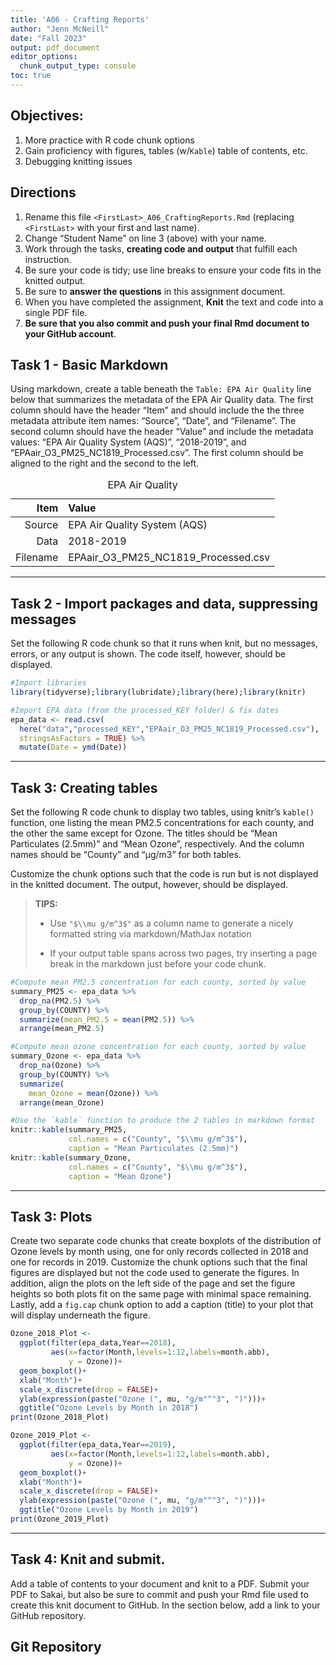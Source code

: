 ```yaml
---
title: 'A06 - Crafting Reports'
author: "Jenn McNeill" 
date: "Fall 2023"
output: pdf_document
editor_options: 
  chunk_output_type: console
toc: true
---
```



## Objectives:

1.  More practice with R code chunk options
2.  Gain proficiency with figures, tables (w/`Kable`) table of contents, etc.
3.  Debugging knitting issues

## Directions

1.  Rename this file `<FirstLast>_A06_CraftingReports.Rmd` (replacing `<FirstLast>` with your first and last name).
2.  Change "Student Name" on line 3 (above) with your name.
3.  Work through the tasks, **creating code and output** that fulfill each instruction.
4.  Be sure your code is tidy; use line breaks to ensure your code fits in the knitted output.
5.  Be sure to **answer the questions** in this assignment document.
6.  When you have completed the assignment, **Knit** the text and code into a single PDF file.
7.  **Be sure that you also commit and push your final Rmd document to your GitHub account**.

## Task 1 - Basic Markdown

Using markdown, create a table beneath the `Table: EPA Air Quality` line below that summarizes the metadata of the EPA Air Quality data. The first column should have the header "Item" and should include the the three metadata attribute item names: "Source", "Date", and "Filename". The second column should have the header "Value" and include the metadata values: "EPA Air Quality System (AQS)", "2018-2019", and "EPAair_O3_PM25_NC1819_Processed.csv". The first column should be aligned to the right and the second to the left.

Table: EPA Air Quality

Item|Value
-------------:|:-------------
Source|EPA Air Quality System (AQS)
Data|2018-2019
Filename|EPAair_O3_PM25_NC1819_Processed.csv


------------------------------------------------------------------------

## Task 2 - Import packages and data, suppressing messages

Set the following R code chunk so that it runs when knit, but no messages, errors, or any output is shown. The code itself, however, should be displayed.

```r
#Import libraries
library(tidyverse);library(lubridate);library(here);library(knitr)

#Import EPA data (from the processed_KEY folder) & fix dates
epa_data <- read.csv(
  here("data","processed_KEY","EPAair_O3_PM25_NC1819_Processed.csv"),
  stringsAsFactors = TRUE) %>% 
  mutate(Date = ymd(Date))
```

------------------------------------------------------------------------

## Task 3: Creating tables

Set the following R code chunk to display two tables, using knitr's `kable()` function, one listing the mean PM2.5 concentrations for each county, and the other the same except for Ozone. The titles should be "Mean Particulates (2.5mm)" and "Mean Ozone", respectively. And the column names should be "County" and "µg/m3" for both tables.

Customize the chunk options such that the code is run but is not displayed in the knitted document. The output, however, should be displayed.

> **TIPS:**
>
> -   Use `"$\\mu g/m^3$"` as a column name to generate a nicely formatted string via markdown/MathJax notation
>
> -   If your output table spans across two pages, try inserting a page break in the markdown just before your code chunk.

\newpage

```r
#Compute mean PM2.5 concentration for each county, sorted by value
summary_PM25 <- epa_data %>% 
  drop_na(PM2.5) %>% 
  group_by(COUNTY) %>% 
  summarize(mean_PM2.5 = mean(PM2.5)) %>% 
  arrange(mean_PM2.5)

#Compute mean ozone concentration for each county, sorted by value
summary_Ozone <- epa_data %>% 
  drop_na(Ozone) %>% 
  group_by(COUNTY) %>% 
  summarize(
    mean_Ozone = mean(Ozone)) %>% 
  arrange(mean_Ozone)

#Use the `kable` function to produce the 2 tables in markdown format
knitr::kable(summary_PM25, 
             col.names = c("County", "$\\mu g/m^3$"), 
             caption = "Mean Particulates (2.5mm)")
knitr::kable(summary_Ozone, 
             col.names = c("County", "$\\mu g/m^3$"), 
             caption = "Mean Ozone")

```

------------------------------------------------------------------------

## Task 3: Plots

Create two separate code chunks that create boxplots of the distribution of Ozone levels by month using, one for only records collected in 2018 and one for records in 2019. Customize the chunk options such that the final figures are displayed but not the code used to generate the figures. In addition, align the plots on the left side of the page and set the figure heights so both plots fit on the same page with minimal space remaining. Lastly, add a `fig.cap` chunk option to add a caption (title) to your plot that will display underneath the figure.

```r

Ozone_2018_Plot <-
  ggplot(filter(epa_data,Year==2018),
         aes(x=factor(Month,levels=1:12,labels=month.abb),
             y = Ozone))+
  geom_boxplot()+
  xlab("Month")+
  scale_x_discrete(drop = FALSE)+
  ylab(expression(paste("Ozone (", mu, "g/m"^"3", ")")))+
  ggtitle("Ozone Levels by Month in 2018")
print(Ozone_2018_Plot)

```

```r

Ozone_2019_Plot <-
  ggplot(filter(epa_data,Year==2019),
         aes(x=factor(Month,levels=1:12,labels=month.abb),
             y = Ozone))+
  geom_boxplot()+
  xlab("Month")+
  scale_x_discrete(drop = FALSE)+
  ylab(expression(paste("Ozone (", mu, "g/m"^"3", ")")))+
  ggtitle("Ozone Levels by Month in 2019")
print(Ozone_2019_Plot)

```


------------------------------------------------------------------------

\newpage

## Task 4: Knit and submit.

Add a table of contents to your document and knit to a PDF. Submit your PDF to Sakai, but also be sure to commit and push your Rmd file used to create this knit document to GitHub. In the section below, add a link to your GitHub repository.

## Git Repository
